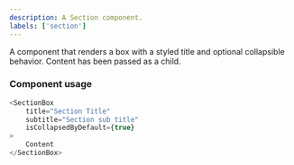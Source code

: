 ```yaml
---
description: A Section component.
labels: ['section']
---
```



A component that renders a box with a styled title and optional collapsible behavior. Content has been passed as a child.

### Component usage
```js
<SectionBox 
    title="Section Title"
    subtitle="Section sub title"
    isCollapsedByDefault={true}
>
    Content
</SectionBox>
```
